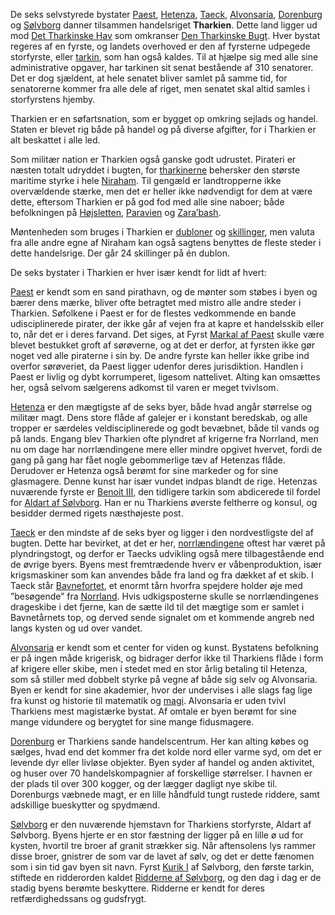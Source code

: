 {{title:Tharkien}}
{{author:Laura Holmegaard}}
{{timestamp:2009-09-18T15:46:44Z}}
{{copyright:Tharkien}}
De seks selvstyrede bystater [[Paest]], [[Hetenza]], [[Taeck]], [[Alvonsaria]], [[Dorenburg]] og [[Sølvborg]] danner tilsammen handelsriget '''Tharkien'''. Dette land ligger ud mod [[Det Tharkinske Hav]] som omkranser [[Den Tharkinske Bugt]].
Hver bystat regeres af en fyrste, og landets overhoved er den af fyrsterne udpegede storfyrste, eller [[tarkin]], som han også kaldes. Til at hjælpe sig med alle sine administrative opgaver, har tarkinen sit senat bestående af 310 senatorer. Det er dog sjældent, at hele senatet bliver samlet på samme tid, for senatorerne kommer fra alle dele af riget, men senatet skal altid samles i storfyrstens hjemby.

Tharkien er en søfartsnation, som er bygget op omkring sejlads og handel. Staten er blevet rig både på handel og på diverse afgifter, for i Tharkien er alt beskattet i alle led.

Som militær nation er Tharkien også ganske godt udrustet. Pirateri er næsten totalt udryddet i bugten, for [[tharkiner|tharkinerne]] behersker den største maritime styrke i hele [[Niraham]]. Til gengæld er landtropperne ikke overvældende stærke, men det er heller ikke nødvendigt for dem at være dette, eftersom Tharkien er på god fod med alle sine naboer; både befolkningen på [[Højsletten]], [[Paravien]] og [[Zara’bash]].

Møntenheden som bruges i Tharkien er [[dublon|dubloner]] og [[skilling|skillinger]], men valuta fra alle andre egne af Niraham kan også sagtens benyttes de fleste steder i dette handelsrige. Der går 24 skillinger på én dublon.

De seks bystater i Tharkien er hver især kendt for lidt af hvert:

[[Paest]] er kendt som en sand pirathavn, og de mønter som støbes i byen og bærer dens mærke, bliver ofte betragtet med mistro alle andre steder i Tharkien. Søfolkene i Paest er for de flestes vedkommende en bande udisciplinerede pirater, der ikke går af vejen fra at kapre et handelsskib eller to, når det er i deres farvand.
Det siges, at Fyrst [[Markal af Paest]] skulle være blevet bestukket groft af sørøverne, og at det er derfor, at fyrsten ikke gør noget ved alle piraterne i sin by. De andre fyrste kan heller ikke gribe ind overfor sørøveriet, da Paest ligger udenfor deres jurisdiktion.
Handlen i Paest er livlig og dybt korrumperet, ligesom nattelivet. Alting kan omsættes her, også selvom sælgerens adkomst til varen er meget tvivlsom.

[[Hetenza]] er den mægtigste af de seks byer, både hvad angår størrelse og militær magt. Dens store flåde af galejer er i konstant beredskab, og alle tropper er særdeles veldisciplinerede og godt bevæbnet, både til vands og på lands.
Engang blev Tharkien ofte plyndret af krigerne fra Norrland, men nu om dage har norrlændingene mere eller mindre opgivet hvervet, fordi de gang på gang har fået nogle gebommerlige tæv af Hetenzas flåde.
Derudover er Hetenza også berømt for sine markeder og for sine glasmagere. Denne kunst har især vundet indpas blandt de rige.
Hetenzas nuværende fyrste er [[Benoit III]], den tidligere tarkin som abdicerede til fordel for [[Aldart af Sølvborg]]. Han er nu Tharkiens øverste feltherre og konsul, og besidder dermed rigets næsthøjeste post.

[[Taeck]] er den mindste af de seks byer og ligger i den nordvestligste del af bugten. Dette har bevirket, at det er her, [[norrlænding|norrlændingene]] oftest har været på plyndringstogt, og derfor er Taecks udvikling også mere tilbagestående end de øvrige byers.
Byens mest fremtrædende hverv er våbenproduktion, især krigsmaskiner som kan anvendes både fra land og fra dækket af et skib.
I Taeck står [[Bavnefortet]], et enormt tårn hvorfra spejdere holder øje med ”besøgende” fra [[Norrland]]. Hvis udkigsposterne skulle se norrlændingenes drageskibe i det fjerne, kan de sætte ild til det mægtige som er samlet i Bavnetårnets top, og derved sende signalet om et kommende angreb ned langs kysten og ud over vandet.

[[Alvonsaria]] er kendt som et center for viden og kunst. Bystatens befolkning er på ingen måde krigerisk, og bidrager derfor ikke til Tharkiens flåde i form af krigere eller skibe, men i stedet med en stor årlig betaling til Hetenza, som så stiller med dobbelt styrke på vegne af både sig selv og Alvonsaria.
Byen er kendt for sine akademier, hvor der undervises i alle slags fag lige fra kunst og historie til matematik og [[magi]]. Alvonsaria er uden tvivl Tharkiens mest magistærke bystat.
Af omtale er byen berømt for sine mange vidundere og berygtet for sine mange fidusmagere.

[[Dorenburg]] er Tharkiens sande handelscentrum. Her kan alting købes og sælges, hvad end det kommer fra det kolde nord eller varme syd, om det er levende dyr eller livløse objekter. Byen syder af handel og anden aktivitet, og huser over 70 handelskompagnier af forskellige størrelser. I havnen er der plads til over 300 kogger, og der lægger dagligt nye skibe til.
Dorenburgs væbnede magt, er en lille håndfuld tungt rustede riddere, samt adskillige bueskytter og spydmænd.

[[Sølvborg]] er den nuværende hjemstavn for Tharkiens storfyrste, Aldart af Sølvborg. Byens hjerte er en stor fæstning der ligger på en lille ø ud for kysten, hvortil tre broer af granit strækker sig. Når aftensolens lys rammer disse broer, gnistrer de som var de lavet af sølv, og det er dette fænomen som i sin tid gav byen sit navn.
Fyrst [[Kurik I]] af Sølvborg, den første tarkin, stiftede en ridderorden kaldet [[Ridderne af Sølvborg]], og den dag i dag er de stadig byens berømte beskyttere. Ridderne er kendt for deres retfærdighedssans og gudsfrygt.